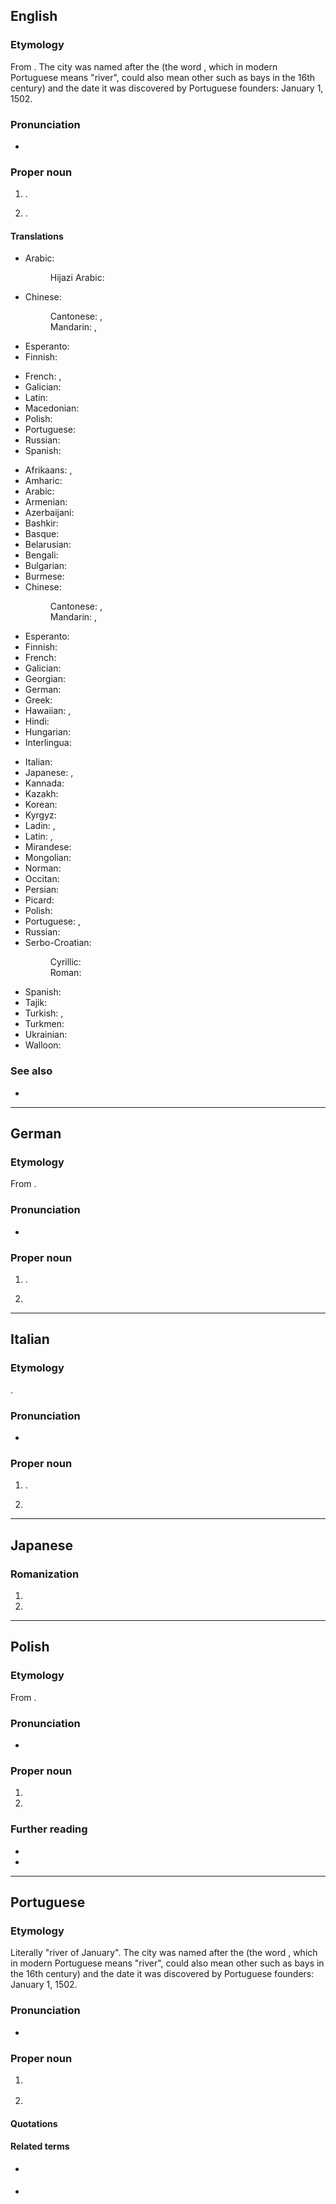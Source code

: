 {{also|Río de Janeiro}}

==English==
{{wikipedia}}

===Etymology===
From {{bor|en|pt|Rio de Janeiro||River of January}}. The city was named after the {{w|Guanabara Bay}} (the word ''{{l|pt|rio}}'', which in modern Portuguese means "river", could also mean other {{l|en|water body|water bodies}} such as bays in the 16th century) and the date it was discovered by Portuguese founders: January 1, 1502.

===Pronunciation===
* {{IPA|en|/ˈɹiːəʊ dɪ ʒəˈnɪəɹəʊ/|/ˈɹiːəʊ de ʒəˈneəɹəʊ/}}

===Proper noun===
{{en-proper noun|head=Rio de Janeiro}}

# {{place|en|state|r/Southeast Region|c/Brazil|capital=Rio de Janeiro}}.
# {{place|en|municipality/state capital|s/Rio de Janeiro|c/Brazil|;|former capital|of|c/Brazil}}.

====Translations====
{{trans-top|state}}
* Arabic: {{t|ar|رِيُو دِي جَانِيرُو|f}}
*: Hijazi Arabic: {{t|acw|ريو دي جانيرو|f|tr=riyu di janēru}}
* Chinese:
*: Cantonese: {{t|yue|里約熱內盧}}, {{t|yue|里约热内卢|tr=lei5 joek3 jit6 noi3 lou4|sc=Hani}}
*: Mandarin: {{t+|cmn|里約熱內盧}}, {{t+|cmn|里约热内卢|tr=Lǐyuē Rènèilú}}
* Esperanto: {{t|eo|Rio-de-Ĵanejrio}}
* Finnish: {{t+|fi|Rio de Janeiro}}
{{trans-mid}}
* French: {{t|fr|État de Rio de Janeiro}}, {{t+|fr|Rio de Janeiro|m}}
* Galician: {{t+|gl|Río de Xaneiro}}
* Latin: {{t|la|Fluminis Ianuarii}}
* Macedonian: {{t|mk|Рио де Жане́иро}}
* Polish: {{t+|pl|Rio de Janeiro|n}}
* Portuguese: {{t+|pt|Rio de Janeiro|m}}
* Russian: {{t|ru|[[шт.]] [[Ри́о-де-Жане́йро]]|m|tr=št. Río-dɛ-Žanɛ́jro}}
* Spanish: {{t+|es|Río de Janeiro}}
{{trans-bottom}}

{{trans-top|municipality}}
* Afrikaans: {{t|af|Rio de Janeiro}}, {{qualifier|abbreviation}} {{t|af|Rio}}
* Amharic: {{t|am|ሪዮ ዴ ጃኔይሮ|tr=riyo de ǧaneyro}}
* Arabic: {{t|ar|رِيُّو دِي جَانِيرُو|f}}
* Armenian: {{t|hy|Ռիո դե Ժանեյրո}}
* Azerbaijani: {{t|az|Rio-de-Janeyro}}
* Bashkir: {{t|ba|Рио-де-Жанейро}}
* Basque: {{t|eu|Rio de Janeiro}}
* Belarusian: {{t|be|Ры́а-дэ-Жанэ́йра|m}}
* Bengali: {{t|bn|রিউ দি জানেইরু}}
* Bulgarian: {{t|bg|Ри́о де Жане́йро|m}}
* Burmese: {{t|my|ရီယို ဒီ ဂျီးနေးရိုးမြို့}}
* Chinese:
*: Cantonese: {{t|yue|里約熱內盧}}, {{t|yue|里约热内卢|tr=lei5 joek3 jit6 noi3 lou4|sc=Hani}}
*: Mandarin: {{t+|cmn|里約熱內盧}}, {{t+|cmn|里约热内卢|tr=Lǐyuē Rènèilú}}
* Esperanto: {{t|eo|Rio-de-Ĵanejro}}
* Finnish: {{t+|fi|Rio de Janeiro}}
* French: {{t+|fr|Rio de Janeiro|m}}
* Galician: {{t+|gl|Río de Xaneiro}}
* Georgian: {{t|ka|რიო-დე-ჟანეირო}}
* German: {{t+|de|Rio de Janeiro|n}}
* Greek: {{t+|el|Ρίο ντε Τζανέιρο}}
* Hawaiian: {{t|haw|Riū-Ianuali}}, {{qualifier|abbreviation}} {{t|haw|Riū}}
* Hindi: {{t|hi|रियो डि जेनेरो}}
* Hungarian: {{t+|hu|Rio de Janeiro}}
* Interlingua: {{t|ia|Rio de Janeiro}}
{{trans-mid}}
* Italian: {{t+|it|Rio de Janeiro|f}}
* Japanese: {{t|ja|リオデジャネイロ|tr=Rio de Janeiro}}, {{qualifier|abbreviation}} {{t|ja|リオ|tr=Rio}}
* Kannada: {{t|kn|ರಿಯೋ ಡಿ ಜನೈರೊ}}
* Kazakh: {{t|kk|Рио-де-Жанейро}}
* Korean: {{t|ko|^리우데자네이루}}
* Kyrgyz: {{t|ky|Рио-де-Жанейро}}
* Ladin: {{t|lld|Rio de Djenero}}, {{t|lld|Rio de Janeiro}}
* Latin: {{t|la|Rivi Ianuarii}}, {{t|la|Urbs Fluminensis}}
* Mirandese: {{t|mwl|Riu de Janeiro}}
* Mongolian: {{t|mn|Рио-де-Жанейро}}
* Norman: {{t|nrf|Riviéthe dé Janvyi|f}} {{qualifier|Jersey}}
* Occitan: {{t|oc|Rio de Janeiro|m}}
* Persian: {{t|fa|ریو دو ژانیرو|tr=rio do žâniro}}
* Picard: {{t|pcd|Rio d' Janeiro}}
* Polish: {{t+|pl|Rio de Janeiro|n}}
* Portuguese: {{t+|pt|Rio de Janeiro|m}}, {{qualifier|abbreviation}} {{t+|pt|Rio|m}}
* Russian: {{t+|ru|Ри́о-де-Жане́йро|m|tr=Río-dɛ-Žanɛ́jro}}
* Serbo-Croatian:
*: Cyrillic: {{t|sh|Рио де Жанеиро|m}}
*: Roman: {{t|sh|Rio de Žaneiro|m}}
* Spanish: {{t+|es|Río de Janeiro|m}}
* Tajik: {{t|tg|Рио-де-Жанейро}}
* Turkish: {{t|tr|Rio de Janeiro}}, {{t|tr|Rio}}
* Turkmen: {{t|tk|Rio-de-Žaneýro}}
* Ukrainian: {{t|uk|Ріо-де-Жане́йро|m}}
* Walloon: {{t|wa|Riyo d' Djaneyiro}}
{{trans-bottom}}

===See also===
* {{pedialite}}

----

==German==

===Etymology===
From {{bor|de|pt|Rio de Janeiro}}.

===Pronunciation===
* {{IPA|de|/ˌʁiːo də ʒaˈneːʁo/}}
 
===Proper noun===
{{de-proper noun|n}}

# {{place|de|municipality/state capital|s/Rio de Janeiro|c/Brazil|;|former capital|of|c/Brazil}}.
#: {{syn|de|Rio}}
# {{place|de|state|r/Southeast Region|c/Brazil}}

----

==Italian==

===Etymology===
{{bor+|it|pt|Rio de Janeiro}}.

===Pronunciation===
* {{it-IPA|Rìo dė ʒanèiro}}
 
===Proper noun===
{{it-proper noun}}

# {{place|it|municipality/state capital|s/Rio de Janeiro|c/Brazil|;|former capital|of|c/Brazil}}.
#: {{syn|it|Rio}}
# {{place|it|state|r/Southeast Region|c/Brazil}}

----

==Japanese==

===Romanization===
{{ja-romaji|head=Rio de Janeiro}}

# {{ja-romanization of|リオデジャネイロ}}
# {{ja-romanization of|リオ・デ・ジャネイロ}}

----

==Polish==
{{wp|lang=pl}}

===Etymology===
From {{bor|pl|pt|Rio de Janeiro}}.

===Pronunciation===
* {{pl-IPA|rijo de żanejro}}

===Proper noun===
{{pl-proper noun|n|indeccl=yes}}

# {{place|pl|municipality/state capital|s/Rio de Janeiro|c/Brazil|;|former capital|of|c/Brazil|t1=Rio de Janeiro}}
# {{place|pl|state|r/Southeast Region|c/Brazil|t1=Rio de Janeiro}}

===Further reading===
* {{R:pl:WSJP}}
* {{R:PWN}}

{{c|pl|Exonyms}}

----

==Portuguese==

===Etymology===
Literally "river of January". The city was named after the {{w|Guanabara Bay}} (the word ''{{l|pt|rio}}'', which in modern Portuguese means "river", could also mean other {{l|en|water body|water bodies}} such as bays in the 16th century) and the date it was discovered by Portuguese founders: January 1, 1502.

===Pronunciation===
{{pt-IPA}}
* {{audio|pt|Pt-br Rio de Janeiro.ogg|Audio (BR)}}

===Proper noun===
{{pt-proper noun|m|head=[[rio|Rio]] [[de]] [[janeiro|Janeiro]]}}

# {{place|pt|municipality/state capital|s/Rio de Janeiro|c/Brazil|;|former capital|of|c/Brazil|t1=Rio de Janeiro}}
#: {{syn|pt|Rio}}
# {{place|pt|state|r/Southeast Region|c/Brazil|t1=Rio de Janeiro}}
#: {{syn|pt|RJ}} {{gloss|abbreviation}}

====Quotations====
{{seeCites|pt}}

====Related terms====
* {{l|pt|carioca}} {{gloss|[[demonym]] of city}}
* {{l|pt|fluminense}} {{gloss|demonym of state}}